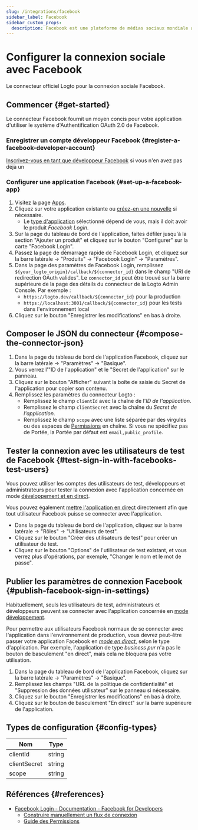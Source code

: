 ```yaml
---
slug: /integrations/facebook
sidebar_label: Facebook
sidebar_custom_props:
  description: Facebook est une plateforme de médias sociaux mondiale avec des milliards d'utilisateurs.
---
```



# Configurer la connexion sociale avec Facebook

Le connecteur officiel Logto pour la connexion sociale Facebook.

<GuideTip />

## Commencer \{#get-started}

Le connecteur Facebook fournit un moyen concis pour votre application d'utiliser le système d'Authentification OAuth 2.0 de Facebook.

### Enregistrer un compte développeur Facebook \{#register-a-facebook-developer-account}

[Inscrivez-vous en tant que développeur Facebook](https://developers.facebook.com/docs/development/register/) si vous n'en avez pas déjà un

### Configurer une application Facebook \{#set-up-a-facebook-app}

1. Visitez la page [Apps](https://developers.facebook.com/apps).
2. Cliquez sur votre application existante ou [créez-en une nouvelle](https://developers.facebook.com/docs/development/create-an-app) si nécessaire.
   - Le [type d'application](https://developers.facebook.com/docs/development/create-an-app/app-dashboard/app-types) sélectionné dépend de vous, mais il doit avoir le produit _Facebook Login_.
3. Sur la page du tableau de bord de l'application, faites défiler jusqu'à la section "Ajouter un produit" et cliquez sur le bouton "Configurer" sur la carte "Facebook Login".
4. Passez la page de démarrage rapide de Facebook Login, et cliquez sur la barre latérale -> "Produits" -> "Facebook Login" -> "Paramètres".
5. Dans la page des paramètres de Facebook Login, remplissez `${your_logto_origin}/callback/${connector_id}` dans le champ "URI de redirection OAuth valides". Le `connector_id` peut être trouvé sur la barre supérieure de la page des détails du connecteur de la Logto Admin Console. Par exemple :
   - `https://logto.dev/callback/${connector_id}` pour la production
   - `https://localhost:3001/callback/${connector_id}` pour les tests dans l'environnement local
6. Cliquez sur le bouton "Enregistrer les modifications" en bas à droite.

## Composer le JSON du connecteur \{#compose-the-connector-json}

1. Dans la page du tableau de bord de l'application Facebook, cliquez sur la barre latérale -> "Paramètres" -> "Basique".
2. Vous verrez l'"ID de l'application" et le "Secret de l'application" sur le panneau.
3. Cliquez sur le bouton "Afficher" suivant la boîte de saisie du Secret de l'application pour copier son contenu.
4. Remplissez les paramètres du connecteur Logto :
   - Remplissez le champ `clientId` avec la chaîne de l'_ID de l'application_.
   - Remplissez le champ `clientSecret` avec la chaîne du _Secret de l'application_.
   - Remplissez le champ `scope` avec une liste séparée par des virgules ou des espaces de [Permissions](https://developers.facebook.com/docs/permissions/reference) en chaîne. Si vous ne spécifiez pas de Portée, la Portée par défaut est `email,public_profile`.

## Tester la connexion avec les utilisateurs de test de Facebook \{#test-sign-in-with-facebooks-test-users}

Vous pouvez utiliser les comptes des utilisateurs de test, développeurs et administrateurs pour tester la connexion avec l'application concernée en mode [développement et en direct](https://developers.facebook.com/docs/development/build-and-test/app-modes).

Vous pouvez également [mettre l'application en direct](#take-the-facebook-app-live) directement afin que tout utilisateur Facebook puisse se connecter avec l'application.

- Dans la page du tableau de bord de l'application, cliquez sur la barre latérale -> "Rôles" -> "Utilisateurs de test".
- Cliquez sur le bouton "Créer des utilisateurs de test" pour créer un utilisateur de test.
- Cliquez sur le bouton "Options" de l'utilisateur de test existant, et vous verrez plus d'opérations, par exemple, "Changer le nom et le mot de passe".

## Publier les paramètres de connexion Facebook \{#publish-facebook-sign-in-settings}

Habituellement, seuls les utilisateurs de test, administrateurs et développeurs peuvent se connecter avec l'application concernée en [mode développement](https://developers.facebook.com/docs/development/build-and-test/app-modes#development-mode).

Pour permettre aux utilisateurs Facebook normaux de se connecter avec l'application dans l'environnement de production, vous devrez peut-être passer votre application Facebook en _[mode en direct](https://developers.facebook.com/docs/development/build-and-test/app-modes#live-mode)_, selon le type d'application.
Par exemple, l'application de type _business pur_ n'a pas le bouton de basculement "en direct", mais cela ne bloquera pas votre utilisation.

1. Dans la page du tableau de bord de l'application Facebook, cliquez sur la barre latérale -> "Paramètres" -> "Basique".
2. Remplissez les champs "URL de la politique de confidentialité" et "Suppression des données utilisateur" sur le panneau si nécessaire.
3. Cliquez sur le bouton "Enregistrer les modifications" en bas à droite.
4. Cliquez sur le bouton de basculement "En direct" sur la barre supérieure de l'application.

## Types de configuration \{#config-types}

| Nom          | Type   |
| ------------ | ------ |
| clientId     | string |
| clientSecret | string |
| scope        | string |

## Références \{#references}

- [Facebook Login - Documentation - Facebook for Developers](https://developers.facebook.com/docs/facebook-login/)
  - [Construire manuellement un flux de connexion](https://developers.facebook.com/docs/facebook-login/guides/advanced/manual-flow/)
  - [Guide des Permissions](https://developers.facebook.com/docs/facebook-login/guides/permissions)
